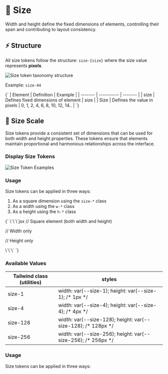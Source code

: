 
<Meta title="Foundations/Dimensions/Size" of={Size} />

# 📏 Size

Width and height define the fixed dimensions of elements, controlling their span and contributing to layout consistency.

## ⚡ Structure

All size tokens follow the structure: `size-{size}` where the size value represents **pixels**.

<img src={sizeTaxonomy} alt="Size token taxonomy structure" />

Example: `size-44`

<Markdown>
  {`
| Element | Definition | Example |
| ------- | ---------- | ------- |
| size | Defines fixed dimensions of element | size |
| Size | Defines the value in pixels | 0, 1, 2, 4, 6, 8, 10, 12, 14.. |
`}
</Markdown>

## 📐 Size Scale

Size tokens provide a consistent set of dimensions that can be used for both width and height properties. These tokens ensure that elements maintain proportional and harmonious relationships across the interface.

### Display Size Tokens

<img src={sizeTokenExample} alt="Size Token Examples" />

### Usage

Size tokens can be applied in three ways:

1. As a square dimension using the `size-*` class
2. As a width using the `w-*` class
3. As a height using the `h-*` class

<Markdown>
{`
\`\`\`jsx
// Square element (both width and height)
<div className="size-32" />

// Width only

<div className="w-32" />

// Height only

<div className="h-32" />
\`\`\`
`}
</Markdown>

### Available Values

<Canvas></Canvas>

<div className="my-24 overflow-hidden rounded-lg">
  <table className="w-full">
    <thead>
      <tr className="border-b border-muted bg-muted">
        <th className="font-medium p-12 text-left text-on-accent body-3">
          Tailwind class (utilities)
        </th>
        <th className="font-medium p-12 text-left text-on-accent body-3">
          styles
        </th>
      </tr>
    </thead>
    <tbody className="bg-canvas">
      <tr className="border-b border-muted">
        <td className="text-accent p-12 font-mono body-4">size-1</td>
        <td className="p-12 font-mono text-muted body-4">
          width: var(--size-1); height: var(--size-1); /* 1px */
        </td>
      </tr>
      <tr className="border-b border-muted">
        <td className="text-accent p-12 font-mono body-4">size-4</td>
        <td className="p-12 font-mono text-muted body-4">
          width: var(--size-4); height: var(--size-4); /* 4px */
        </td>
      </tr>
      <tr className="border-b border-muted">
        <td className="text-accent p-12 font-mono body-4">size-128</td>
        <td className="p-12 font-mono text-muted body-4">
          width: var(--size-128); height: var(--size-128); /* 128px */
        </td>
      </tr>
      <tr>
        <td className="text-accent p-12 font-mono body-4">size-256</td>
        <td className="p-12 font-mono text-muted body-4">
          width: var(--size-256); height: var(--size-256); /* 256px */
        </td>
      </tr>
    </tbody>
  </table>
</div>

### Usage

Size tokens can be applied in three ways:
